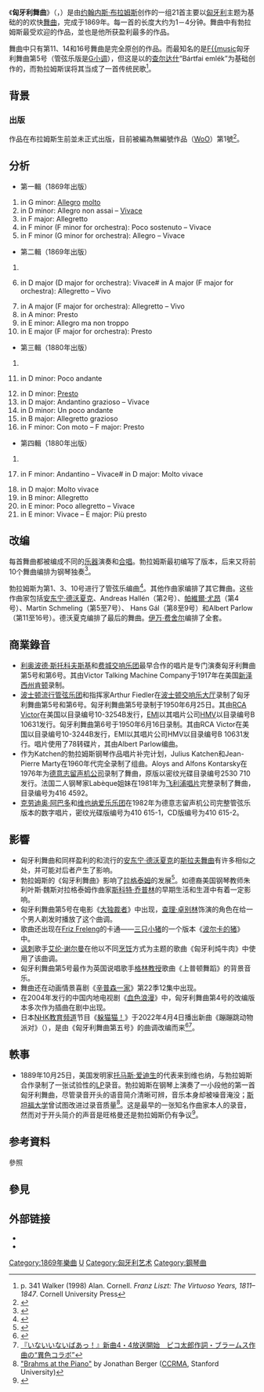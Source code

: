 《'''匈牙利舞曲'''》（{{lang-de|'''Ungarische Tänze'''}}，{{lang-en|Hungarian Dances}}）是由[[约翰内斯·布拉姆斯|约翰内斯·布拉姆斯]]创作的一组21首主要以[[匈牙利王國|匈牙利]]主题为基础的的欢快[[舞曲|舞曲]]，完成于1869年。每一首的长度大约为1－4分钟。舞曲中有勃拉姆斯最受欢迎的作品，並也是他所获盈利最多的作品。

舞曲中只有第11、14和16号舞曲是完全原创的作品。而最知名的是[[升F小调|F{{music]]匈牙利舞曲第5号（管弦乐版是[[G小调|G小调]]），但这是以{{link-en|貝拉·克勒|Béla Kéler}}的[[查尔达什|查尔达什]]“Bártfai emlék”为基础创作的，而勃拉姆斯误将其当成了一首传统民歌<ref>p. 341 Walker (1998) Alan. Cornell. ''Franz Liszt: The Virtuoso Years, 1811–1847''. Cornell University Press</ref>。

== 背景 ==
{{expand section}}

=== 出版 ===
作品在布拉姆斯生前並未正式出版，目前被編為無編號作品（[[WoO|WoO]]）第1號<ref>{{cite web|last=Bozarth|first=George|title=Brahms, Johannes|url=http://www.oxfordmusiconline.com/subscriber/article/grove/music/51879pg11|work=Grove Music Online. Oxford Music Online|publisher=Oxford|accessdate=26 September 2011}}</ref>。

== 分析 ==
{{listen|type=music
 | filename = Brahms - Hungarian Dance No. 1 (performed by the composer).oga
 | title = G小调匈牙利舞曲第1号
 | description = 勃拉姆斯演奏
 | filename2 = Johannes Brahms - Ungarischer Tanz 5 g-moll.ogg
 | title2 = G小调匈牙利舞曲第5号
 | description2 =
 | filename3 = Johannes Brahms - Ungarischer Tanz 6 D-Dur.ogg
 | title3 = G大调匈牙利舞曲第6号
 | description3 = 第5号和第6号由西蒙·辛德勒指挥[[富尔达交响乐团|富尔达交响乐团]]演奏
}}

* 第一輯（1869年出版）
# in G minor: [[快板#Italian_tempo_markings|Allegro]] [[molto|molto]]
# in D minor: Allegro non assai – [[Vivace|Vivace]]
# in F major: Allegretto
# in F minor (F{{music|sharp}} minor for orchestra): Poco sostenuto – Vivace
# in F{{music|sharp}} minor (G minor for orchestra): Allegro – Vivace

* 第二輯（1869年出版）
#<li value=6> in D{{music|flat}} major (D major for orchestra): Vivace# in A major (F major for orchestra): Allegretto – Vivo</li>
# in A major (F major for orchestra): Allegretto – Vivo
# in A minor: Presto
# in E minor: Allegro ma non troppo
# in E major (F major for orchestra): Presto

* 第三輯（1880年出版）
# <li value=11>in D minor: Poco andante</li>
# in D minor: [[速度_(音樂)#意大利語速度用詞|Presto]]
# in D major: Andantino grazioso – Vivace
# in D minor: Un poco andante
# in B{{music|flat}} major: Allegretto grazioso
# in F minor: Con moto – F major: Presto

* 第四輯（1880年出版）
# <li value=17>in F{{music|sharp}} minor: Andantino – Vivace# in D major: Molto vivace</li>
# in D major: Molto vivace
# in B minor: Allegretto
# in E minor: Poco allegretto – Vivace
# in E minor: Vivace – E major: Più presto

== 改编 ==
每首舞曲都被编成不同的[[乐器|乐器]]演奏和[[合唱|合唱]]。勃拉姆斯最初编写了{{le|钢琴四手联弹|piano four-hands}}版本，后来又将前10个舞曲编排为钢琴独奏<ref>{{cite book|last=Lopraits|first=Elizabeth|title=Hungarian gypsy style in the Lisztian spirit: Georges Cziffra's two transcriptions of Brahms' Fifth Hungarian Dance|page=33|year=2008|publisher=ProQuest|isbn=978-0-549-55607-7}}</ref>。

勃拉姆斯为第1、3、10号进行了管弦乐编曲<ref>{{cite book|last=Wilson|first=Conrad|title=Notes on Brahms: 20 crucial works|url=https://archive.org/details/notesonbrahms20c0000wils|publisher=Wm. B. Eerdmans Publishing|year=2005|page=[https://archive.org/details/notesonbrahms20c0000wils/page/42 42]|isbn=978-0-8028-2991-7}}</ref>。其他作曲家编排了其它舞曲。这些作曲家包括[[安东宁·德沃夏克|安东宁·德沃夏克]]、Andreas Hallén{{譯名請求}}（第2号）、[[帕維爾·尤昂|帕維爾·尤昂]]（第4号）、Martin Schmeling{{譯名請求}}（第5至7号）、 Hans Gál{{譯名請求}}（第8至9号）和Albert Parlow{{譯名請求}}（第11至16号）。德沃夏克编排了最后的舞曲。[[伊万·费舍尔|伊万·费舍尔]]编排了全套。

== 商業錄音 ==
* [[利奥波德·斯托科夫斯基|利奥波德·斯托科夫斯基]]和[[费城交响乐团|费城交响乐团]]最早合作的唱片是专门演奏匈牙利舞曲第5号和第6号。其由Victor Talking Machine Company{{譯名請求}}于1917年在美国[[新泽西州|新泽西州]][[肯顿_(新泽西州)|肯顿]]录制。
* [[波士顿流行管弦乐团|波士顿流行管弦乐团]]和指挥家Arthur Fiedler{{譯名請求}}在[[波士顿交响乐大厅|波士顿交响乐大厅]]录制了匈牙利舞曲第5号和第6号。匈牙利舞曲第5号录制于1950年6月25日。其由[[RCA_Victor|RCA Victor]]在美国以目录编号10-3254B发行，[[EMI|EMI]]以其唱片公司[[HMV|HMV]]以目录编号B 10631发行。匈牙利舞曲第6号于1950年6月16日录制。其由RCA Victor在美国以目录编号10-3244B发行，EMI以其唱片公司HMV以目录编号B 10631发行。唱片使用了78转碟片，其由Albert Parlow编曲。
* 作为Katchen的勃拉姆斯钢琴作品唱片补完计划，Julius Katchen{{譯名請求}}和Jean-Pierre Marty{{譯名請求}}在1960年代完全录制了组曲。Aloys and Alfons Kontarsky{{譯名請求}}在1976年为[[德意志留声机公司|德意志留声机公司]]录制了舞曲，原版以密纹光碟目录编号2530 710发行。法国二人钢琴家Labèque姐妹在1981年为[[飞利浦唱片|飞利浦唱片]]完整录制了舞曲，目录编号为416 4592。
* [[克劳迪奥·阿巴多|克劳迪奥·阿巴多]]和[[维也纳爱乐乐团|维也纳爱乐乐团]]在1982年为德意志留声机公司完整管弦乐版本的数字唱片，密纹光碟版编号为410 615-1，CD版编号为410 615-2。

== 影響 ==
* 匈牙利舞曲和同样盈利的和流行的[[安东宁·德沃夏克|安东宁·德沃夏克]]的[[斯拉夫舞曲|斯拉夫舞曲]]有许多相似之处，并可能对后者产生了影响。
* 勃拉姆斯的《匈牙利舞曲》影响了[[拉格泰姆|拉格泰姆]]的发展<ref>{{Cite web |url=http://www.perfessorbill.com/pbmidi1.shtml |title=Brahms Hungarian Dance No. 5 on Bill Edwards' site. |accessdate=2013-04-16 |archive-date=2009-09-25 |archive-url=https://web.archive.org/web/20090925094637/http://www.perfessorbill.com/pbmidi1.shtml |dead-url=no }}</ref>。如德裔美国钢琴教师朱利叶斯·魏斯对拉格泰姆作曲家[[斯科特·乔普林|斯科特·乔普林]]的早期生活和生涯中有着一定影响。
* 匈牙利舞曲第5号在电影《[[大独裁者|大独裁者]]》中出现，[[查理·卓别林|查理·卓别林]]饰演的角色在给一个男人剃发时播放了这个曲调。
*歌曲还出现在[[Friz_Freleng|Friz Freleng]]的卡通——[[三只小猪|三只小猪]]的一个版本《[[波尔卡的猪|波尔卡的猪]]》中。
*[[讽刺|讽刺]]歌手[[艾伦·谢尔曼|艾伦·谢尔曼]]在他以不同[[烹饪|烹饪]]方式为主题的歌曲《匈牙利炖牛肉》中使用了该曲调。
*匈牙利舞曲第5号最作为英国说唱歌手[[史提芬·保罗·曼德尔森|格林教授]]歌曲《上普顿舞蹈》的背景音乐。
*舞曲还在动画情景喜剧《[[辛普森一家|辛普森一家]]》第22季12集中出现。
*在2004年发行的中国内地电视剧《[[血色浪漫_(电视剧)|血色浪漫]]》中，匈牙利舞曲第4号的改编版本多次作为插曲在剧中出现。
*日本[[NHK教育频道|NHK教育频道]]节目《[[躲猫猫！|躲猫猫！]]》于2022年4月4日播出新曲《蹦蹦跳动物派对》（{{Lang|ja|ピョンピョンアニマルパーティー}}），是由《匈牙利舞曲第五号》的曲调改编而来<ref>{{Cite web |url=https://www.sukusuku.com/contents/286645 |title=4月4日から「いないいないばあっ！」に新曲登場！ピコ太郎さん作詞、ブラームス作曲の「ピョンピョンアニマルパーティー」（PPAP）です。 |access-date=2022-04-07 |archive-date=2022-04-12 |archive-url=https://web.archive.org/web/20220412033642/https://www.sukusuku.com/contents/286645 }}</ref><ref>[https://www.nishinippon.co.jp/nsp/item/o/898067/ 『いないいないばあっ！』新曲4・4放送開始　ピコ太郎作詞・ブラームス作曲の“異色コラボ”]</ref>。

== 軼事 ==
* 1889年10月25日，美国发明家[[托马斯·爱迪生|托马斯·爱迪生]]的代表{{le|西奥·旺格曼|Adelbert Theodor Wangemann}}来到维也纳，与勃拉姆斯合作录制了一张试验性的[[密紋唱片|LP]]录音。勃拉姆斯在钢琴上演奏了一小段他的第一首匈牙利舞曲，尽管录音开头的语音简介清晰可辨，音乐本身却被噪音淹没；[[斯坦福大学|斯坦福大学]]曾试图改进过录音质量<ref>[https://ccrma.stanford.edu/groups/edison/brahms/brahms.html "Brahms at the Piano"] {{Wayback|url=https://ccrma.stanford.edu/groups/edison/brahms/brahms.html |date=20210126103140 }} by Jonathan Berger ([[CCRMA|CCRMA]], Stanford University)</ref>。这是最早的一张知名作曲家本人的录音，然而对于开头简介的声音是旺格曼还是勃拉姆斯仍有争议<ref>{{YouTube|BZXL3I7GPCY|J. Brahms plays excerpt of Hungarian Dance No. 1 (2:10)}}</ref>。

== 参考資料 ==
;參照
{{reflist}}

== 參見 ==
{{portal|古典音樂}}

== 外部链接 ==
* {{IMSLP|work=21 Hungarian Dances (Piano), WoO 1 (Brahms, Johannes)|cname=匈牙利舞曲（鋼琴四手聯彈）}}
* {{IMSLP|work=21 Hungarian Dances (Orchestra), WoO 1 (Brahms, Johannes)|cname=匈牙利舞曲（樂團）}}

[[Category:1869年樂曲|Category:1869年樂曲]]
[[Category:勃拉姆斯作品|U]]
[[Category:匈牙利艺术|Category:匈牙利艺术]]
[[Category:鋼琴曲|Category:鋼琴曲]]